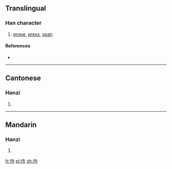 ==Translingual==

===Han character===
{{Han char|rn=64|rad=手|as=05|sn=8|four=|canj=QOS|ids=⿰扌乍}}

# [[grope]], [[press]], [[span]]

====References====
* {{Han ref|kx=0424.160|dkj=11938|dj=0772.130|hdz=31853.060|uh=62C3|ud=25283}}

----

==Cantonese==

===Hanzi===
{{yue-hanzi|jyut=[[zaa6]]|y=ja6}}

# {{defn|lang=yue|sort=手05}}

----

==Mandarin==

===Hanzi===
{{cmn-hanzi|pin=[[zhǎ]] ([[zha3]]), [[zhǎn]] ([[zhan3]]), [[zhà]] ([[zha4]])|wg=cha<sup>3</sup>, chan<sup>3</sup>, cha<sup>4</sup>}}

# {{defn|lang=cmn|sort=手05}}

[[fr:拃]]
[[pl:拃]]
[[zh:拃]]